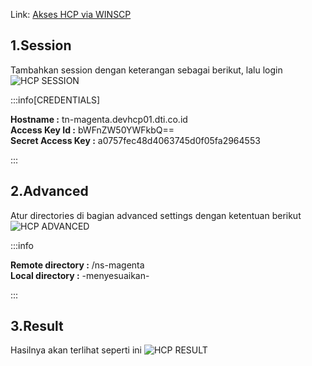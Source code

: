 Link: [Akses HCP via WINSCP](https://mybcaportal/sites/applications/dok_how_to/HCP%20Documentation)

## 1.Session
Tambahkan session dengan keterangan sebagai berikut, lalu login
![HCP SESSION](/img/dokumen_magenta/1-akses-hcp-session.png)

:::info[CREDENTIALS]

**Hostname :** tn-magenta.devhcp01.dti.co.id  
**Access Key Id :** bWFnZW50YWFkbQ==  
**Secret Access Key :** a0757fec48d4063745d0f05fa2964553

:::

## 2.Advanced
Atur directories di bagian advanced settings dengan ketentuan berikut
![HCP ADVANCED](/img/dokumen_magenta/2-akses-hcp-advanced.png)

:::info

**Remote directory :** /ns-magenta  
**Local directory :** -menyesuaikan-

:::

## 3.Result
Hasilnya akan terlihat seperti ini
![HCP RESULT](/img/dokumen_magenta/3-akses-hcp-result.png)

